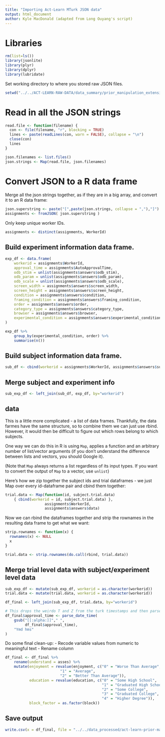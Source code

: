 ```yaml
---
title: "Importing Act-Learn MTurk JSON data"
output: html_document
author: Kyle MacDonald (adapted from Long Ouyang's script)
---
```


# Libraries

```r
rm(list=ls())
library(jsonlite)
library(plyr)
library(dplyr)
library(lubridate)
```

Set working directory to where you stored raw JSON files.

```r
setwd("../../ACT-LEARN-RAW-DATA/data_summary/prior_manipulation_extension/")
```

# Read in all the JSON strings

```r
read.file <- function(filename) {
  con <- file(filename, "r", blocking = TRUE)
  lines <- paste(readLines(con, warn = FALSE), collapse = "\n")
  close(con)
  lines
}

json.filenames <- list.files()
json.strings <- Map(read.file, json.filenames)
```

# Convert JSON to a R data frame

Merge all the json strings together, as if they are in a big array, and convert it to an R data frame:

```r
json.superstring <- paste("[",paste(json.strings, collapse = ","),"]")
assignments <- fromJSON( json.superstring )
```

Only keep unique worker IDs.

```r
assignments <- distinct(assignments, WorkerId)
```

## Build experiment information data frame.

```r
exp_df <- data.frame(
    workerid = assignments$WorkerId, 
    approval_time = assignments$AutoApprovalTime,
    odb_stim = unlist(assignments$answers$odb_stim),
    odb_param = unlist(assignments$answers$odb_param),
    odb_scale = unlist(assignments$answers$odb_scale),
    screen_width = assignments$answers$screen_width,
    screen_height = assignments$answers$screen_height,
    condition = assignments$answers$condition,
    framing_condition = assignments$answers$framing_condition,
    order = assignments$answers$order,
    category_type = assignments$answers$category_type,
    browser = assignments$answers$browser,
    experimental_condition = assignments$answers$experimental_condition
)
```

```r
exp_df %>% 
    group_by(experimental_condition, order) %>% 
    summarise(n())
```

## Build subject information data frame.

```r
sub_df <- cbind(workerid = assignments$WorkerId, assignments$answers$subj_data)
```

## Merge subject and experiment info

```r
sub_exp_df <- left_join(sub_df, exp_df, by="workerid")
```

## data

This is a little more complicated - a list of data frames. Thankfully, the data farmes have the same structure, so to combine them we can just use rbind. However, it would then be difficult to figure out which rows belong to which subjects.

One way we can do this in R is using `Map`, applies a function and an arbitrary number of list/vector arguments (if you don't understand the difference between lists and vectors, you should Google it).

(Note that `Map` always returns a list regardless of its input types. If you want to convert the output of `Map` to a vector, use `unlist`)

Here's how we zip together the subject ids and trial dataframes - we just Map over every id-dataframe pair and cbind them together:

```r
trial.data <- Map(function(id, subject.trial.data) 
    { cbind(workerid = id, subject.trial.data) },
                  assignments$WorkerId,
                  assignments$answers$data)
```

Now we can rbind the dataframes together and strip the rownames in the resulting data frame to get what we want:

```r
strip.rownames <- function(x) {
  rownames(x) <- NULL
  x
}

trial.data <- strip.rownames(do.call(rbind, trial.data))
```

## Merge trial level data with subject/experiment level data

```r
sub_exp_df <- mutate(sub_exp_df, workerid = as.character(workerid))
trial.data <- mutate(trial.data, workerid = as.character(workerid))

df_final <- left_join(sub_exp_df, trial.data, by="workerid")
```


```r
# This drops the weirdo T and Z from the turk timestamps and then parses them into seconds time 0 (some UTC standard)
df_final$approval_time <- parse_date_time(
    gsub("[[:alpha:]]"," ", 
         df_final$approval_time),
    "Ymd hms"
)
```

Do some final clean-up:
- Recode variable values from numeric to meaningful text
- Rename column 

```r
df_final <- df_final %>%
    rename(understand = asses) %>%
    mutate(enjoyment = revalue(enjoyment, c("0" = "Worse Than Average",
                         "1" = "Average",
                         "2" = "Better Than Average")),
           education = revalue(education, c("0" = "Some High School",
                                            "1" = "Graduated High School",
                                            "2" = "Some College",
                                            "3" = "Graduated College",
                                            "4" = "Higher Degree")),
           block_factor = as.factor(block))
```

## Save output 

```r
write.csv(x = df_final, file = "../../data_processed/act-learn-prior-manip.csv", row.names=F)
```
